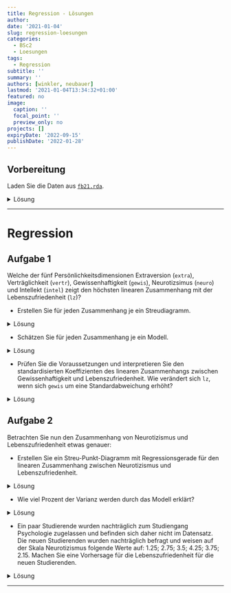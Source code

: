 ```yaml
---
title: Regression - Lösungen
author: 
date: '2021-01-04'
slug: regression-loesungen
categories:
  - BSc2
  - Loesungen
tags:
  - Regression
subtitle: ''
summary: ''
authors: [winkler, neubauer]
lastmod: '2021-01-04T13:34:32+01:00'
featured: no
image:
  caption: ''
  focal_point: ''
  preview_only: no
projects: []
expiryDate: '2022-09-15'
publishDate: '2022-01-28'
---
```


## Vorbereitung
Laden Sie die Daten aus [<i class="fas fa-download"></i> `fb21.rda`](/post/fb21.rda).

<details><summary>Lösung</summary>
```r
fb21 <- read.table('https://pandar.netlify.app/post/fb21.csv', header = TRUE, sep = ",")
```
</details>
***
# Regression
    
## Aufgabe 1
Welche der fünf Persönlichkeitsdimensionen Extraversion (`extra`), Verträglichkeit (`vertr`), Gewissenhaftigkeit (`gewis`), Neurotizsimus (`neuro`) und Intellekt (`intel`) zeigt den höchsten linearen Zusammenhang mit der Lebenszufriedenheit (`lz`)?

  * Erstellen Sie für jeden Zusammenhang je ein Streudiagramm.

<details><summary>Lösung</summary>
**`extra`:**
```r
plot(fb21$extra, fb21$lz, xlim = c(0, 6), ylim = c(0, 7), pch = 19)
```

**`vertr`:**
```r
plot(fb21$vertr, fb21$lz, xlim = c(0, 6), ylim = c(0, 7), pch = 19)
```

**`gewis`:**
```r
plot(fb21$gewis, fb21$lz, xlim = c(0, 6), ylim = c(0, 7), pch = 19)
```

**`neuro`:**
```r
plot(fb21$neuro, fb21$lz, xlim = c(0, 6), ylim = c(0, 7), pch = 19)
```

**`intel`:**
```r
plot(fb21$intel, fb21$lz, xlim = c(0, 6), ylim = c(0, 7), pch = 19)
```
</details>

<p>
  * Schätzen Sie für jeden Zusammenhang je ein Modell.

<details><summary>Lösung</summary>
**`extra`:**
```r
fme <- lm(lz ~ extra, fb21)
summary(fme)
```

**`vertr`:**
```r
fmv <- lm(lz ~ vertr, fb21)
summary(fmv)
```

**`gewis`:**
```r
fmg <- lm(lz ~ gewis, fb21)
summary(fmg)
```

**`neuro`:**
```r
fmn <- lm(lz ~ neuro, fb21)
summary(fmn)
```

**`intel`:**
```r
fmi <- lm(lz ~ intel, fb21)
summary(fmi)
```
Wenn wir die Koeffizienten der Modelle vergleichen, sehen wir, dass `gewis` den stärksten linearen Zusammenhang mit `lz` aufweist (Hinweis: für den Vergleich der Modelle vergleichen wir den Determinationskoeffizienten der fünf Modelle! Dieser ist für das Modell mit dem Prädiktor Gewissenhaftigkeit am höchsten)
</details>

<p>
  * Prüfen Sie die Voraussetzungen und interpretieren Sie den standardisierten Koeffizienten des linearen Zusammenhangs zwischen Gewissenhaftigkeit und Lebenszufriedenheit. Wie verändert sich `lz`, wenn sich `gewis` um eine Standardabweichung erhöht?
 
<details><summary>Lösung</summary>
### Voraussetzungen:

1. Linearität: Zusammenhang muss linear sein $\rightarrow$ Grafische Überprüfung (Scatterplot)  
2. Varianzhomogenität (Homoskedastizität) der Fehler: der Fehler jedes Wertes der UV hat annähernd die gleiche Varianz  
3. Normalverteilung der Fehlervariablen  
4. Unabhängigkeit der Fehler  

Die Voraussetzungen 2-4 können erst geprüft werden, nachdem das Modell schon gerechnet wurde, weil sie sich auf die Fehler (Residuen: Differenz aus beobachtetem und vorhergesagtem Wert für y) beziehen!

**zu 1. Linearität: Zusammenhang muss linear sein $\rightarrow$ Grafische Überprüfung (Scatterplot)**

```r
plot(fb21$gewis, fb21$lz, xlab = "Gewissenhaftigkeit", ylab = "Lebenszufriedenheit", 
     main = "Zusammenhang zwischen Gewissenhaftigkeit und Lebenszufriedenheit", xlim = c(0, 6), ylim = c(0, 7), pch = 19)
lines(loess.smooth(fb21$gewis, fb21$lz), col = 'blue')    #beobachteter, lokaler Zusammenhang
fmg <- lm(lz ~ gewis, fb21)                              #Modell erstellen und ablegen
abline(fmg, col = "red")                                  #Modellierter linearer Zusammenhang in zuvor erstellten Plot einzeichnen
```

**zu Voraussetzungen 2-4:**

```r
par(mfrow = c(2, 2)) #Vier Abbildungen gleichzeitig
plot(fmg)
par(mfrow = c(1, 1)) #wieder auf eine Abbildung zurücksetzen
```


In diesem Fall ist alles weitestgehend erfüllt.

```r
sfmg <- lm(scale(lz) ~ scale(gewis), fb21)
sfmg

```

Wenn sich die Variable `gewis` um eine Standardabweichung verändert, verändert sich das Kriterium `lz` um 0,356 Standardabweichungen.
</details>

## Aufgabe 2

Betrachten Sie nun den Zusammenhang von Neurotizismus und Lebenszufriedenheit etwas genauer:

  * Erstellen Sie ein Streu-Punkt-Diagramm  mit Regressionsgerade für den linearen Zusammenhang zwischen Neurotizismus und Lebenszufriedenheit.

<details><summary>Lösung</summary>
```r
plot(fb21$neuro, fb21$lz, xlim = c(0, 6), ylim = c(0, 7), pch = 19)
abline(fmn, col = "red")
```
</details>

<p>
  * Wie viel Prozent der Varianz werden durch das Modell erklärt?

<details><summary>Lösung</summary>
```r
summary(fmn)

```
  * Das Modell erklärt 6,18% der Varianz in Lebenszufriedenehit durch Neurotizismus.
</details>

<p>
  * Ein paar Studierende wurden nachträglich zum Studiengang Psychologie zugelassen und befinden sich daher nicht im Datensatz. Die neuen Studierenden wurden nachträglich befragt und weisen auf der Skala Neurotizismus folgende Werte auf: 1.25; 2.75; 3.5; 4.25; 3.75; 2.15. Machen Sie eine Vorhersage für die Lebenszufriedenheit für die neuen Studierenden.

<details><summary>Lösung</summary>
```r
new <- data.frame(neuro = c(1.25, 2.75, 3.5, 4.25, 3.75, 2.15))
predict(fmn, newdata = new)
```
</details> 

***
